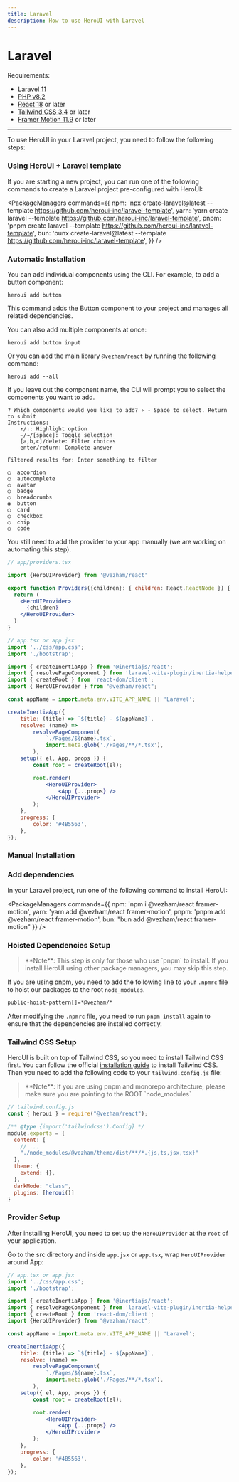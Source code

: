 ```yaml
---
title: Laravel
description: How to use HeroUI with Laravel
---
```


# Laravel

Requirements:

- [Laravel 11](https://laravel.com/)
- [PHP v8.2](https://www.php.net/)
- [React 18](https://reactjs.org/) or later
- [Tailwind CSS 3.4](https://tailwindcss.com/docs/guides/vite#react) or later
- [Framer Motion 11.9](https://www.framer.com/motion/) or later

------

<CarbonAd/>

To use HeroUI in your Laravel project, you need to follow the following steps:

### Using HeroUI + Laravel template

If you are starting a new project, you can run one of the following commands to create a Laravel project pre-configured with HeroUI:

<PackageManagers
  commands={{
    npm: 'npx create-laravel@latest --template https://github.com/heroui-inc/laravel-template',
    yarn: 'yarn create laravel --template https://github.com/heroui-inc/laravel-template',
    pnpm: 'pnpm create laravel --template https://github.com/heroui-inc/laravel-template',
    bun: 'bunx create-laravel@latest --template https://github.com/heroui-inc/laravel-template',
  }}
/>

### Automatic Installation

You can add individual components using the CLI. For example, to add a button component:

```codeBlock bash
heroui add button
```

This command adds the Button component to your project and manages all related dependencies.

You can also add multiple components at once:

```codeBlock bash
heroui add button input
```

Or you can add the main library `@vezham/react` by running the following command:

```codeBlock bash
heroui add --all
```

If you leave out the component name, the CLI will prompt you to select the components you want to add.

```codeBlock bash
? Which components would you like to add? › - Space to select. Return to submit
Instructions:
    ↑/↓: Highlight option
    ←/→/[space]: Toggle selection
    [a,b,c]/delete: Filter choices
    enter/return: Complete answer

Filtered results for: Enter something to filter

◯  accordion
◯  autocomplete
◯  avatar
◯  badge
◯  breadcrumbs
◉  button
◯  card
◯  checkbox
◯  chip
◯  code
```

You still need to add the provider to your app manually (we are working on automating this step).

```jsx {3,7,9}
// app/providers.tsx

import {HeroUIProvider} from '@vezham/react'

export function Providers({children}: { children: React.ReactNode }) {
  return (
    <HeroUIProvider>
      {children}
    </HeroUIProvider>
  )
}
```

<Spacer y={4} />

```jsx {8,23,25}
// app.tsx or app.jsx
import '../css/app.css';
import './bootstrap';

import { createInertiaApp } from '@inertiajs/react';
import { resolvePageComponent } from 'laravel-vite-plugin/inertia-helpers';
import { createRoot } from 'react-dom/client';
import { HeroUIProvider } from "@vezham/react";

const appName = import.meta.env.VITE_APP_NAME || 'Laravel';

createInertiaApp({
    title: (title) => `${title} - ${appName}`,
    resolve: (name) =>
        resolvePageComponent(
            `./Pages/${name}.tsx`,
            import.meta.glob('./Pages/**/*.tsx'),
        ),
    setup({ el, App, props }) {
        const root = createRoot(el);

        root.render(
            <HeroUIProvider>
                <App {...props} />
            </HeroUIProvider>
        );
    },
    progress: {
        color: '#4B5563',
    },
});
```

### Manual Installation

<Steps>

### Add dependencies

In your Laravel project, run one of the following command to install HeroUI:

<PackageManagers
  commands={{
    npm: 'npm i @vezham/react framer-motion',
    yarn: 'yarn add @vezham/react framer-motion',
    pnpm: 'pnpm add @vezham/react framer-motion',
    bun: "bun add @vezham/react framer-motion"
  }}
/>

### Hoisted Dependencies Setup

<Blockquote color="primary">
**Note**: This step is only for those who use `pnpm` to install. If you install HeroUI using other package managers, you may skip this step.
</Blockquote>

If you are using pnpm, you need to add the following line to your `.npmrc` file to hoist our packages to the root `node_modules`.

```bash
public-hoist-pattern[]=*@vezham/*
```

After modifying the `.npmrc` file, you need to run `pnpm install` again to ensure that the dependencies are installed correctly.

### Tailwind CSS Setup

HeroUI is built on top of Tailwind CSS, so you need to install Tailwind CSS first. You can follow the official
[installation guide](https://tailwindcss.com/docs/guides/vite#react) to install Tailwind CSS. Then you need to add
the following code to your `tailwind.config.js` file:

<Blockquote color="primary">
**Note**: If you are using pnpm and monorepo architecture, please make sure you are pointing to the ROOT `node_modules`
</Blockquote>

```js {2,8,13-14}
// tailwind.config.js
const { heroui } = require("@vezham/react");

/** @type {import('tailwindcss').Config} */
module.exports = {
  content: [
    // ...
    "./node_modules/@vezham/theme/dist/**/*.{js,ts,jsx,tsx}"
  ],
  theme: {
    extend: {},
  },
  darkMode: "class",
  plugins: [heroui()]
}
```

### Provider Setup

After installing HeroUI, you need to set up the `HeroUIProvider` at the `root` of your application.

Go to the src directory and inside `app.jsx` or `app.tsx`, wrap `HeroUIProvider` around App:

```jsx {8,23,25}
// app.tsx or app.jsx
import '../css/app.css';
import './bootstrap';

import { createInertiaApp } from '@inertiajs/react';
import { resolvePageComponent } from 'laravel-vite-plugin/inertia-helpers';
import { createRoot } from 'react-dom/client';
import {HeroUIProvider} from "@vezham/react";

const appName = import.meta.env.VITE_APP_NAME || 'Laravel';

createInertiaApp({
    title: (title) => `${title} - ${appName}`,
    resolve: (name) =>
        resolvePageComponent(
            `./Pages/${name}.tsx`,
            import.meta.glob('./Pages/**/*.tsx'),
        ),
    setup({ el, App, props }) {
        const root = createRoot(el);

        root.render(
            <HeroUIProvider>
                <App {...props} />
            </HeroUIProvider>
        );
    },
    progress: {
        color: '#4B5563',
    },
});
```

</Steps>